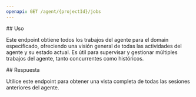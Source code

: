```yaml
---
openapi: GET /agent/{projectId}/jobs
---
```


<div id="usage">
  ## Uso
</div>

Este endpoint obtiene todos los trabajos del agente para el domain especificado, ofreciendo una visión general de todas las actividades del agente y su estado actual. Es útil para supervisar y gestionar múltiples trabajos del agente, tanto concurrentes como históricos.

<div id="response">
  ## Respuesta
</div>

Utilice este endpoint para obtener una vista completa de todas las sesiones anteriores del agente.